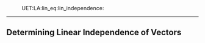 :UET:LA:lin_eq:lin_independence:
----

== Determining Linear Independence of Vectors ==
{{local:./img/UET_LA/lin_independence.png}}
